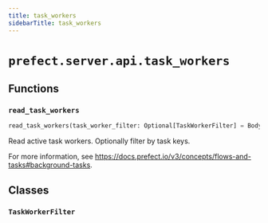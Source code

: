 ```yaml
---
title: task_workers
sidebarTitle: task_workers
---
```


# `prefect.server.api.task_workers`

## Functions

### `read_task_workers` <sup><a href="https://github.com/prefecthq/prefect/blob/main/src/prefect/server/api/task_workers.py#L18" target="_blank"><Icon icon="github" style="width: 14px; height: 14px;" /></a></sup>

```python
read_task_workers(task_worker_filter: Optional[TaskWorkerFilter] = Body(default=None, description='The task worker filter', embed=True)) -> List[TaskWorkerResponse]
```


Read active task workers. Optionally filter by task keys.

For more information, see https://docs.prefect.io/v3/concepts/flows-and-tasks#background-tasks.


## Classes

### `TaskWorkerFilter` <sup><a href="https://github.com/prefecthq/prefect/blob/main/src/prefect/server/api/task_workers.py#L13" target="_blank"><Icon icon="github" style="width: 14px; height: 14px;" /></a></sup>
